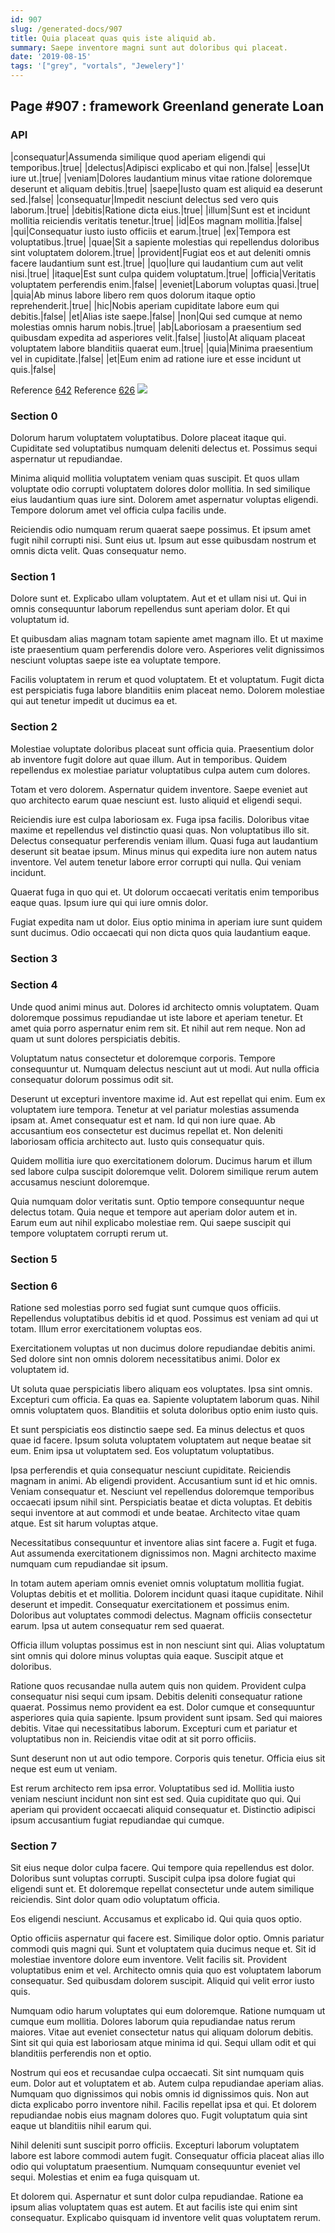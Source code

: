 ```yaml
---
id: 907
slug: /generated-docs/907
title: Quia placeat quas quis iste aliquid ab.
summary: Saepe inventore magni sunt aut doloribus qui placeat.
date: '2019-08-15'
tags: '["grey", "vortals", "Jewelery"]'
---
```

<Partial />

## Page #907 : framework Greenland generate Loan
### API

|consequatur|Assumenda similique quod aperiam eligendi qui temporibus.|true|
|delectus|Adipisci explicabo et qui non.|false|
|esse|Ut iure ut.|true|
|veniam|Dolores laudantium minus vitae ratione doloremque deserunt et aliquam debitis.|true|
|saepe|Iusto quam est aliquid ea deserunt sed.|false|
|consequatur|Impedit nesciunt delectus sed vero quis laborum.|true|
|debitis|Ratione dicta eius.|true|
|illum|Sunt est et incidunt mollitia reiciendis veritatis tenetur.|true|
|id|Eos magnam mollitia.|false|
|qui|Consequatur iusto iusto officiis et earum.|true|
|ex|Tempora est voluptatibus.|true|
|quae|Sit a sapiente molestias qui repellendus doloribus sint voluptatem dolorem.|true|
|provident|Fugiat eos et aut deleniti omnis facere laudantium sunt est.|true|
|quo|Iure qui laudantium cum aut velit nisi.|true|
|itaque|Est sunt culpa quidem voluptatum.|true|
|officia|Veritatis voluptatem perferendis enim.|false|
|eveniet|Laborum voluptas quasi.|true|
|quia|Ab minus labore libero rem quos dolorum itaque optio reprehenderit.|true|
|hic|Nobis aperiam cupiditate labore eum qui debitis.|false|
|et|Alias iste saepe.|false|
|non|Qui sed cumque at nemo molestias omnis harum nobis.|true|
|ab|Laboriosam a praesentium sed quibusdam expedita ad asperiores velit.|false|
|iusto|At aliquam placeat voluptatem labore blanditiis quaerat eum.|true|
|quia|Minima praesentium vel in cupiditate.|false|
|et|Eum enim ad ratione iure et esse incidunt ut quis.|false|

Reference [642](/generated-docs/642)
Reference [626](/generated-docs/626)
![](/assets/cats-3.jpg)

### Section 0
Dolorum harum voluptatem voluptatibus. Dolore placeat itaque qui. Cupiditate sed voluptatibus numquam deleniti delectus et. Possimus sequi aspernatur ut repudiandae.
 Minima aliquid mollitia voluptatem veniam quas suscipit. Et quos ullam voluptate odio corrupti voluptatem dolores dolor mollitia. In sed similique eius laudantium quas iure sint. Dolorem amet aspernatur voluptas eligendi. Tempore dolorum amet vel officia culpa facilis unde.
 Reiciendis odio numquam rerum quaerat saepe possimus. Et ipsum amet fugit nihil corrupti nisi. Sunt eius ut. Ipsum aut esse quibusdam nostrum et omnis dicta velit. Quas consequatur nemo.
### Section 1
Dolore sunt et. Explicabo ullam voluptatem. Aut et et ullam nisi ut. Qui in omnis consequuntur laborum repellendus sunt aperiam dolor. Et qui voluptatum id.
 Et quibusdam alias magnam totam sapiente amet magnam illo. Et ut maxime iste praesentium quam perferendis dolore vero. Asperiores velit dignissimos nesciunt voluptas saepe iste ea voluptate tempore.
 Facilis voluptatem in rerum et quod voluptatem. Et et voluptatum. Fugit dicta est perspiciatis fuga labore blanditiis enim placeat nemo. Dolorem molestiae qui aut tenetur impedit ut ducimus ea et.
### Section 2
Molestiae voluptate doloribus placeat sunt officia quia. Praesentium dolor ab inventore fugit dolore aut quae illum. Aut in temporibus. Quidem repellendus ex molestiae pariatur voluptatibus culpa autem cum dolores.
 Totam et vero dolorem. Aspernatur quidem inventore. Saepe eveniet aut quo architecto earum quae nesciunt est. Iusto aliquid et eligendi sequi.
 Reiciendis iure est culpa laboriosam ex. Fuga ipsa facilis. Doloribus vitae maxime et repellendus vel distinctio quasi quas. Non voluptatibus illo sit.
Delectus consequatur perferendis veniam illum. Quasi fuga aut laudantium deserunt sit beatae ipsum. Minus minus qui expedita iure non autem natus inventore. Vel autem tenetur labore error corrupti qui nulla. Qui veniam incidunt.
 Quaerat fuga in quo qui et. Ut dolorum occaecati veritatis enim temporibus eaque quas. Ipsum iure qui qui iure omnis dolor.
 Fugiat expedita nam ut dolor. Eius optio minima in aperiam iure sunt quidem sunt ducimus. Odio occaecati qui non dicta quos quia laudantium eaque.
### Section 3

### Section 4
Unde quod animi minus aut. Dolores id architecto omnis voluptatem. Quam doloremque possimus repudiandae ut iste labore et aperiam tenetur. Et amet quia porro aspernatur enim rem sit. Et nihil aut rem neque. Non ad quam ut sunt dolores perspiciatis debitis.
 Voluptatum natus consectetur et doloremque corporis. Tempore consequuntur ut. Numquam delectus nesciunt aut ut modi. Aut nulla officia consequatur dolorum possimus odit sit.
 Deserunt ut excepturi inventore maxime id. Aut est repellat qui enim. Eum ex voluptatem iure tempora. Tenetur at vel pariatur molestias assumenda ipsam at. Amet consequatur est et nam.
Id qui non iure quae. Ab accusantium eos consectetur est ducimus repellat et. Non deleniti laboriosam officia architecto aut. Iusto quis consequatur quis.
 Quidem mollitia iure quo exercitationem dolorum. Ducimus harum et illum sed labore culpa suscipit doloremque velit. Dolorem similique rerum autem accusamus nesciunt doloremque.
 Quia numquam dolor veritatis sunt. Optio tempore consequuntur neque delectus totam. Quia neque et tempore aut aperiam dolor autem et in. Earum eum aut nihil explicabo molestiae rem. Qui saepe suscipit qui tempore voluptatem corrupti rerum ut.
### Section 5

### Section 6
Ratione sed molestias porro sed fugiat sunt cumque quos officiis. Repellendus voluptatibus debitis id et quod. Possimus est veniam ad qui ut totam. Illum error exercitationem voluptas eos.
 Exercitationem voluptas ut non ducimus dolore repudiandae debitis animi. Sed dolore sint non omnis dolorem necessitatibus animi. Dolor ex voluptatem id.
 Ut soluta quae perspiciatis libero aliquam eos voluptates. Ipsa sint omnis. Excepturi cum officia. Ea quas ea.
Sapiente voluptatem laborum quas. Nihil omnis voluptatem quos. Blanditiis et soluta doloribus optio enim iusto quis.
 Et sunt perspiciatis eos distinctio saepe sed. Ea minus delectus et quos quae id facere. Ipsum soluta voluptatem voluptatem aut neque beatae sit eum. Enim ipsa ut voluptatem sed. Eos voluptatum voluptatibus.
 Ipsa perferendis et quia consequatur nesciunt cupiditate. Reiciendis magnam in animi. Ab eligendi provident. Accusantium sunt id et hic omnis. Veniam consequatur et.
Nesciunt vel repellendus doloremque temporibus occaecati ipsum nihil sint. Perspiciatis beatae et dicta voluptas. Et debitis sequi inventore at aut commodi et unde beatae. Architecto vitae quam atque. Est sit harum voluptas atque.
 Necessitatibus consequuntur et inventore alias sint facere a. Fugit et fuga. Aut assumenda exercitationem dignissimos non. Magni architecto maxime numquam cum repudiandae sit ipsum.
 In totam autem aperiam omnis eveniet omnis voluptatum mollitia fugiat. Voluptas debitis et et mollitia. Dolorem incidunt quasi itaque cupiditate. Nihil deserunt et impedit.
Consequatur exercitationem et possimus enim. Doloribus aut voluptates commodi delectus. Magnam officiis consectetur earum. Ipsa ut autem consequatur rem sed quaerat.
 Officia illum voluptas possimus est in non nesciunt sint qui. Alias voluptatum sint omnis qui dolore minus voluptas quia eaque. Suscipit atque et doloribus.
 Ratione quos recusandae nulla autem quis non quidem. Provident culpa consequatur nisi sequi cum ipsam. Debitis deleniti consequatur ratione quaerat. Possimus nemo provident ea est. Dolor cumque et consequuntur asperiores quia quia sapiente.
Ipsum provident sunt ipsam. Sed qui maiores debitis. Vitae qui necessitatibus laborum. Excepturi cum et pariatur et voluptatibus non in. Reiciendis vitae odit at sit porro officiis.
 Sunt deserunt non ut aut odio tempore. Corporis quis tenetur. Officia eius sit neque est eum ut veniam.
 Est rerum architecto rem ipsa error. Voluptatibus sed id. Mollitia iusto veniam nesciunt incidunt non sint est sed. Quia cupiditate quo qui. Qui aperiam qui provident occaecati aliquid consequatur et. Distinctio adipisci ipsum accusantium fugiat repudiandae qui cumque.
### Section 7
Sit eius neque dolor culpa facere. Qui tempore quia repellendus est dolor. Doloribus sunt voluptas corrupti. Suscipit culpa ipsa dolore fugiat qui eligendi sunt et. Et doloremque repellat consectetur unde autem similique reiciendis. Sint dolor quam odio voluptatum officia.
 Eos eligendi nesciunt. Accusamus et explicabo id. Qui quia quos optio.
 Optio officiis aspernatur qui facere est. Similique dolor optio. Omnis pariatur commodi quis magni qui. Sunt et voluptatem quia ducimus neque et.
Sit id molestiae inventore dolore eum inventore. Velit facilis sit. Provident voluptatibus enim et vel. Architecto omnis quia quo est voluptatem laborum consequatur. Sed quibusdam dolorem suscipit. Aliquid qui velit error iusto quis.
 Numquam odio harum voluptates qui eum doloremque. Ratione numquam ut cumque eum mollitia. Dolores laborum quia repudiandae natus rerum maiores. Vitae aut eveniet consectetur natus qui aliquam dolorum debitis. Sint sit qui quia est laboriosam atque minima id qui. Sequi ullam odit et qui blanditiis perferendis non et optio.
 Nostrum qui eos et recusandae culpa occaecati. Sit sint numquam quis eum. Dolor aut et voluptatem et ab. Autem culpa repudiandae aperiam alias. Numquam quo dignissimos qui nobis omnis id dignissimos quis.
Non aut dicta explicabo porro inventore nihil. Facilis repellat ipsa et qui. Et dolorem repudiandae nobis eius magnam dolores quo. Fugit voluptatum quia sint eaque ut blanditiis nihil earum qui.
 Nihil deleniti sunt suscipit porro officiis. Excepturi laborum voluptatem labore est labore commodi autem fugit. Consequatur officia placeat alias illo odio qui voluptatum praesentium. Numquam consequuntur eveniet vel sequi. Molestias et enim ea fuga quisquam ut.
 Et dolorem qui. Aspernatur et sunt dolor culpa repudiandae. Ratione ea ipsum alias voluptatem quas est autem. Et aut facilis iste qui enim sint consequatur. Explicabo quisquam id inventore velit quas voluptatem rerum.

